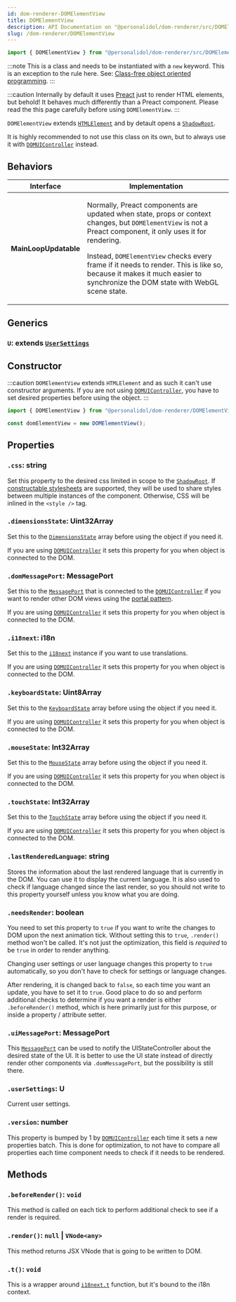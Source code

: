 ```yaml
---
id: dom-renderer-DOMElementView
title: DOMElementView
description: API Documentation on "@personalidol/dom-renderer/src/DOMElementView"
slug: /dom-renderer/DOMElementView
---
```



```typescript title="import path"
import { DOMElementView } from "@personalidol/dom-renderer/src/DOMElementView";
```

:::note
This is a class and needs to be instantiated with a `new` keyword.
This is an exception to the rule here. See:
[Class-free object oriented programming](architecture-class-free.mdx).
:::

:::caution
Internally by default it uses [Preact](https://preactjs.com/) just to render
HTML elements, but behold! It behaves much differently than a Preact component.
Please read the this page carefully before using `DOMElementView`.
:::

`DOMElementView` extends
[`HTMLElement`](https://developer.mozilla.org/en-US/docs/Web/API/HTMLElement)
and by detault opens a
[`ShadowRoot`](https://developer.mozilla.org/en-US/docs/Web/API/ShadowRoot).

It is highly recommended to not use this class on its own, but to always use it
with [`DOMUIController`](dom-renderer-DOMUIController.mdx) instead.

## Behaviors

<table>
  <thead>
    <tr>
      <th scope="column">Interface</th>
      <th scope="column">Implementation</th>
    </tr>
  </thead>
  <tbody>
    <tr>
      <th scope="row">
        <Link to="../framework/MainLoopUpdatable.interface">MainLoopUpdatable</Link>
      </th>
      <td>
        <p>
          Normally, Preact components are updated when state, props or context
          changes, but <code>DOMElementView</code> is not a Preact component,
          it only uses it for rendering.
        </p>
        <p>
          Instead, <code>DOMElementView</code> checks every frame if it needs
          to render. This is like so, because it makes it much easier to
          synchronize the DOM state with WebGL scene state.
        </p>
      </td>
    </tr>
  </tbody>
</table>

## Generics

### `U`: extends [`UserSettings`](framework-UserSettings.mdx)

## Constructor

:::caution
`DOMElementView` extends `HTMLElement` and as such it can't use constructor
arguments. If you are not using
[`DOMUIController`](dom-renderer-DOMUIController.mdx), you have to set
desired properties before using the object.
:::

```typescript
import { DOMElementView } from "@personalidol/dom-renderer/DOMElementView";

const domElementView = new DOMElementView();
```

## Properties

### `.css`: string

Set this property to the desired css limited in scope to the
[`ShadowRoot`](https://developer.mozilla.org/en-US/docs/Web/API/ShadowRoot).
If [constructable stylesheets](https://caniuse.com/mdn-api_cssstylesheet_replacesync)
are supported, they will be used to share styles between multiple instances of
the component. Otherwise, CSS will be inlined in the `<style />` tag.

### `.dimensionsState`: Uint32Array

Set this to the [`DimensionsState`](framework-DimensionsState.mdx) array before
using the object if you need it.

If you are using [`DOMUIController`](dom-renderer-DOMUIController.mdx) it sets
this property for you when object is connected to the DOM.

### `.domMessagePort`: MessagePort

Set this to the
[`MessagePort`](https://developer.mozilla.org/en-US/docs/Web/API/MessagePort)
that is connected to the [`DOMUIController`](dom-renderer-DOMUIController.mdx)
if you want to render other DOM views using the
[portal pattern](https://reactjs.org/docs/portals.html).

If you are using [`DOMUIController`](dom-renderer-DOMUIController.mdx) it sets
this property for you when object is connected to the DOM.

### `.i18next`: i18n

Set this to the [`i18next`](https://www.i18next.com/) instance if you want to
use translations.

If you are using [`DOMUIController`](dom-renderer-DOMUIController.mdx) it sets
this property for you when object is connected to the DOM.

### `.keyboardState`: Uint8Array

Set this to the [`KeyboardState`](framework-KeyboardState.mdx) array before
using the object if you need it.

If you are using [`DOMUIController`](dom-renderer-DOMUIController.mdx) it sets
this property for you when object is connected to the DOM.

### `.mouseState`: Int32Array

Set this to the [`MouseState`](framework-MouseState.mdx) array before
using the object if you need it.

If you are using [`DOMUIController`](dom-renderer-DOMUIController.mdx) it sets
this property for you when object is connected to the DOM.

### `.touchState`: Int32Array

Set this to the [`TouchState`](framework-TouchState.mdx) array before
using the object if you need it.

If you are using [`DOMUIController`](dom-renderer-DOMUIController.mdx) it sets
this property for you when object is connected to the DOM.

### `.lastRenderedLanguage`: string

Stores the information about the last rendered language that is currently
in the DOM. You can use it to display the current language. It is also
used to check if language changed since the last render, so you should
not write to this property yourself unless you know what you are doing.

### `.needsRender`: boolean

You need to set this property to `true` if you want to write the changes
to DOM upon the next animation tick. Without setting this to `true`,
`.render()` method won't be called. It's not just the optimization, this field
is *required* to be `true` in order to render anything.

Changing user settings or user language changes this property to `true`
automatically, so you don't have to check for settings or language changes.

After rendering, it is changed back to `false`, so each time you want an
update, you have to set it to `true`. Good place to do so and perform
additional checks to determine if you want a render is either
`.beforeRender()` method, which is here primarily just for this purpose, or
inside a property / attribute setter.

### `.uiMessagePort`: MessagePort

This
[`MessagePort`](https://developer.mozilla.org/en-US/docs/Web/API/MessagePort)
can be used to notify the UIStateController about the desired state of the UI.
It is better to use the UI state instead of directly render other components
via `.domMessagePort`, but the possibility is still there.

### `.userSettings`: U

Current user settings.

### `.version`: number

This property is bumped by 1 by
[`DOMUIController`](dom-renderer-DOMUIController.mdx) each time it sets a new
properties batch. This is done for optimization, to not have to compare all
properties each time component needs to check if it needs to be rendered.

## Methods

### `.beforeRender()`: `void`

This method is called on each tick to perform additional check to see if a
render is required.

### `.render()`: `null` | `VNode<any>`

This method returns JSX VNode that is going to be written to DOM.

### `.t()`: `void`

This is a wrapper around [`i18next.t`](https://www.i18next.com/) function, but
it's bound to the i18n context.
